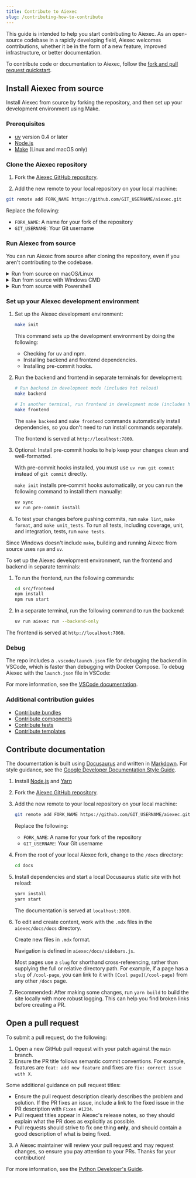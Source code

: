 ```yaml
---
title: Contribute to Aiexec
slug: /contributing-how-to-contribute
---
```



This guide is intended to help you start contributing to Aiexec.
As an open-source codebase in a rapidly developing field, Aiexec welcomes contributions, whether it be in the form of a new feature, improved infrastructure, or better documentation.

To contribute code or documentation to Aiexec, follow the [fork and pull request quickstart](https://docs.github.com/en/get-started/quickstart/contributing-to-projects).

## Install Aiexec from source

Install Aiexec from source by forking the repository, and then set up your development environment using Make.

### Prerequisites

* [uv](https://docs.astral.sh/uv/getting-started/installation/) version 0.4 or later
* [Node.js](https://nodejs.org/en/download/package-manager)
* [Make](https://www.gnu.org/software/make/#documentation) (Linux and macOS only)

### Clone the Aiexec repository

1. Fork the [Aiexec GitHub repository](https://github.com/aiexec-ai/aiexec).

2. Add the new remote to your local repository on your local machine:
```bash
git remote add FORK_NAME https://github.com/GIT_USERNAME/aiexec.git
```
Replace the following:
* `FORK_NAME`: A name for your fork of the repository
* `GIT_USERNAME`: Your Git username

### Run Aiexec from source

You can run Aiexec from source after cloning the repository, even if you aren't contributing to the codebase.

<details>
<summary>Run from source on macOS/Linux</summary>

In your terminal, navigate to the root of the Aiexec directory, and then run `make run_cli`.

This command does the following:

- Installs frontend and backend dependencies
- Builds the frontend static files
- Starts the application with default settings

The Aiexec frontend is served at `http://localhost:7860`.

</details>

<details>
<summary>Run from source with Windows CMD</summary>

To run Aiexec from source on Windows, you can use the Aiexec repository's included scripts, or run the commands in the terminal.

Do one of the following:

* To install and run Aiexec with the included Windows Batch file, navigate to the `scripts/windows` directory, and then run the `build_and_run.bat` file.

* To run Aiexec from the Windows Command Line:

    1. Build the Aiexec frontend:

        ```
        cd src/frontend && npm install && npm run build && npm run start
        ```

    2. Copy the contents of the built `src/frontend/build` directory to `src/backend/base/aiexec/frontend`.

    3. Start Aiexec:

        ```
        uv run aiexec run
        ```

The Aiexec frontend is served at `http://localhost:7860`.

</details>

<details>
<summary>Run from source with Powershell</summary>

To run Aiexec from source on Windows, you can use the Aiexec repository's included scripts, or run the commands in the terminal.

Do one of the following:

* To install and run Aiexec with the included scripts, navigate to the `scripts/windows` directory, and then run the `build_and_run.ps1` file.

* To run Aiexec from a Powershell terminal:

    1. Run the following commands separately to build the Aiexec frontend:

        ```
        cd src/frontend
        npm install
        npm run build
        npm run start
        ```

    2. Copy the contents of the built `src/frontend/build` directory to `src/backend/base/aiexec/frontend`.

    3. Start Aiexec:

        ```
        uv run aiexec run
        ```

The Aiexec frontend is served at `http://localhost:7860`.

</details>

### Set up your Aiexec development environment

<Tabs>
<TabItem value="linux-macos" label="Linux or macOS" default>

1. Set up the Aiexec development environment:

    ```bash
    make init
    ```

    This command sets up the development environment by doing the following:

    - Checking for uv and npm.
    - Installing backend and frontend dependencies.
    - Installing pre-commit hooks.

2. Run the backend and frontend in separate terminals for development:

    ```bash
    # Run backend in development mode (includes hot reload)
    make backend
    ```

    ```bash
    # In another terminal, run frontend in development mode (includes hot reload)
    make frontend
    ```

    The `make backend` and `make frontend` commands automatically install dependencies, so you don't need to run install commands separately.

    The frontend is served at `http://localhost:7860`.

3. Optional: Install pre-commit hooks to help keep your changes clean and well-formatted.

    With pre-commit hooks installed, you must use `uv run git commit` instead of `git commit` directly.

    `make init` installs pre-commit hooks automatically, or you can run the following command to install them manually:

    ```bash
    uv sync
    uv run pre-commit install
    ```

4. To test your changes before pushing commits, run `make lint`, `make format`, and `make unit_tests`.
To run all tests, including coverage, unit, and integration, tests, run `make tests`.

</TabItem>
<TabItem value="Windows" label="Windows">

Since Windows doesn't include `make`, building and running Aiexec from source uses `npm` and `uv`.

To set up the Aiexec development environment, run the frontend and backend in separate terminals:

1. To run the frontend, run the following commands:

    ```bash
    cd src/frontend
    npm install
    npm run start
    ```

2. In a separate terminal, run the following command to run the backend:

    ```bash
    uv run aiexec run --backend-only
    ```

The frontend is served at `http://localhost:7860`.

</TabItem>
</Tabs>

### Debug

The repo includes a `.vscode/launch.json` file for debugging the backend in VSCode, which is faster than debugging with Docker Compose. To debug Aiexec with the `launch.json` file in VSCode:

For more information, see the [VSCode documentation](https://code.visualstudio.com/docs/debugtest/debugging#_start-a-debugging-session).

### Additional contribution guides

- [Contribute bundles](./contributing-bundles.mdx)
- [Contribute components](./contributing-components.mdx)
- [Contribute tests](./contributing-component-tests.mdx)
- [Contribute templates](./contributing-templates.mdx)

## Contribute documentation

The documentation is built using [Docusaurus](https://docusaurus.io/) and written in [Markdown](https://docusaurus.io/docs/markdown-features).
For style guidance, see the [Google Developer Documentation Style Guide](https://developers.google.com/style).

1. Install [Node.js](https://nodejs.org/en/download/package-manager) and [Yarn](https://yarnpkg.com/)

2. Fork the [Aiexec GitHub repository](https://github.com/aiexec-ai/aiexec).

3. Add the new remote to your local repository on your local machine:

    ```bash
    git remote add FORK_NAME https://github.com/GIT_USERNAME/aiexec.git
    ```

    Replace the following:

    * `FORK_NAME`: A name for your fork of the repository
    * `GIT_USERNAME`: Your Git username

4. From the root of your local Aiexec fork, change to the `/docs` directory:

    ```bash
    cd docs
    ```

5. Install dependencies and start a local Docusaurus static site with hot reload:

    ```bash
    yarn install
    yarn start
    ```

    The documentation is served at `localhost:3000`.

6. To edit and create content, work with the `.mdx` files in the `aiexec/docs/docs` directory.

    Create new files in `.mdx` format.

    Navigation is defined in `aiexec/docs/sidebars.js`.

    Most pages use a `slug` for shorthand cross-referencing, rather than supplying the full or relative directory path.
    For example, if a page has a `slug` of `/cool-page`, you can link to it with `[Cool page](/cool-page)` from any other `/docs` page.

7. Recommended: After making some changes, run `yarn build` to build the site locally with more robust logging.
This can help you find broken links before creating a PR.

## Open a pull request

To submit a pull request, do the following:

1. Open a new GitHub pull request with your patch against the `main` branch.
2. Ensure the PR title follows semantic commit conventions. For example, features are `feat: add new feature` and fixes are `fix: correct issue with X`.

Some additional guidance on pull request titles:
* Ensure the pull request description clearly describes the problem and solution. If the PR fixes an issue, include a link to the fixed issue in the PR description with `Fixes #1234`.
* Pull request titles appear in Aiexec's release notes, so they should explain what the PR does as explicitly as possible.
* Pull requests should strive to fix one thing **only**, and should contain a good description of what is being fixed.

3. A Aiexec maintainer will review your pull request and may request changes, so ensure you pay attention to your PRs. Thanks for your contribution!

For more information, see the [Python Developer's Guide](https://devguide.python.org/getting-started/pull-request-lifecycle/index.html#making-good-commits).